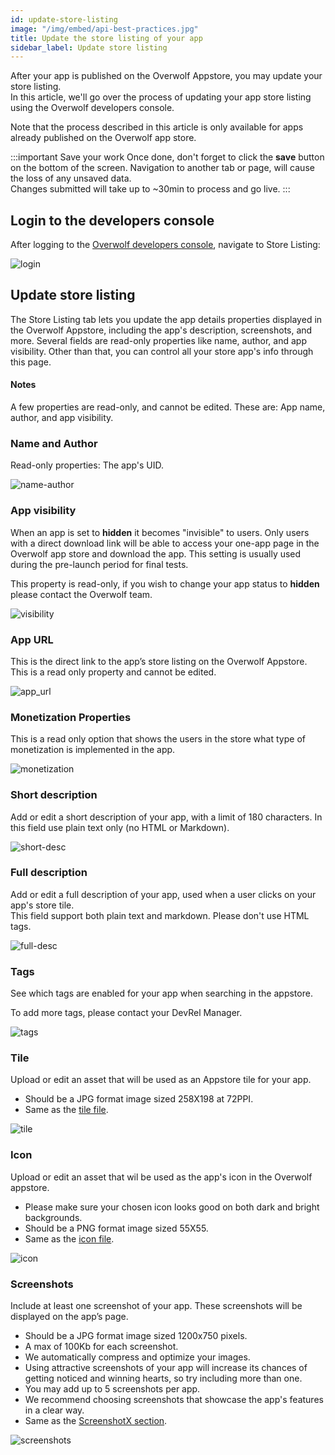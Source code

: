 ```yaml
---
id: update-store-listing
image: "/img/embed/api-best-practices.jpg"
title: Update the store listing of your app
sidebar_label: Update store listing
---
```


After your app is published on the Overwolf Appstore, you may update your store listing.  
In this article, we'll go over the process of updating your app store listing using the Overwolf developers console.

Note that the process described in this article is only available for apps already published on the Overwolf app store.

:::important Save your work
Once done, don't forget to click the **save** button on the bottom of the screen. Navigation to another tab or page, will cause the loss of any unsaved data.  
Changes submitted will take up to ~30min to process and go live.
:::

## Login to the developers console

After logging to the [Overwolf developers console](https://console.overwolf.com/), navigate to Store Listing:

![login](/assets/dev-console/update-store/login.png)

## Update store listing

The Store Listing tab lets you update the app details properties displayed in the Overwolf Appstore, including the app's description, screenshots, and more.
Several fields are read-only properties like name, author, and app visibility. Other than that, you can control all your store app's info through this page.

#### Notes

A few properties are read-only, and cannot be edited. These are: App name, author, and app visibility. 

### Name and Author

Read-only properties: The app's UID.

![name-author](/assets/dev-console/update-store/name-author.png)

### App visibility

When an app is set to **hidden** it becomes "invisible" to users. Only users with a direct download link will be able to access your one-app page in the Overwolf app store and download the app. This setting is usually used during the pre-launch period for final tests.

This property is read-only, if you wish to change your app status to **hidden** please contact the Overwolf team.

![visibility](/assets/dev-console/update-store/hidden.png)

### App URL

This is the direct link to the app’s store listing on the Overwolf Appstore. This is a read only property and cannot be edited.

![app_url](/assets/dev-console/update-store/app_url.png)

### Monetization Properties

This is a read only option that shows the users in the store what type of monetization is implemented in the app.

![monetization](/assets/dev-console/update-store/monetization.png)

### Short description

Add or edit a short description of your app, with a limit of 180 characters. In this field use plain text only (no HTML or Markdown).

![short-desc](/assets/dev-console/update-store/short-desc.png)

### Full description

Add or edit a full description of your app, used when a user clicks on your app's store tile.  
This field support both plain text and markdown. Please don't use HTML tags.

![full-desc](/assets/dev-console/update-store/full-desc.png)

### Tags

See which tags are enabled for your app when searching in the appstore.

To add more tags, please contact your DevRel Manager.

![tags](/assets/dev-console/update-store/tags.png)

### Tile

Upload or edit an asset that will be used as an Appstore tile for your app.  
* Should be a JPG format image sized 258X198 at 72PPI.
* Same as the [tile file](/start/submit-your-app/submit-your-app-to-the-store#1-tilejpg).

![tile](/assets/dev-console/update-store/tile.png)

### Icon 

Upload or edit an asset that wil be used as the app's icon in the Overwolf appstore.  
* Please make sure your chosen icon looks good on both dark and bright backgrounds.
* Should be a PNG format image sized 55X55.
* Same as the [icon file](/start/submit-your-app/submit-your-app-to-the-store#2-iconpng).

![icon](/assets/dev-console/update-store/icon.png)

### Screenshots 

Include at least one screenshot of your app. These screenshots will be displayed on the app’s page. 
* Should be a JPG format image sized 1200x750 pixels.
* A max of 100Kb for each screenshot.
* We automatically compress and optimize your images.  
* Using attractive screenshots of your app will increase its chances of getting noticed and winning hearts, so try including more than one.
* You may add up to 5 screenshots per app. 
* We recommend choosing screenshots that showcase the app's features in a clear way. 
* Same as the [ScreenshotX section](/start/submit-your-app/submit-your-app-to-the-store#3-screenshotxjpg).

![screenshots](/assets/dev-console/update-store/screenshots.png)
